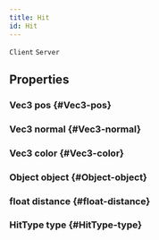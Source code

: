 ```yaml
---
title: Hit
id: Hit
---
```

`Client`
`Server`

## Properties

### Vec3 pos {#Vec3-pos}

### Vec3 normal {#Vec3-normal}

### Vec3 color {#Vec3-color}

### Object object {#Object-object}

### float distance {#float-distance}

### HitType type {#HitType-type}

